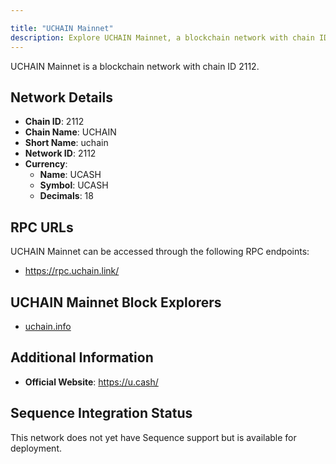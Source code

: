 ```yaml
---

title: "UCHAIN Mainnet"
description: Explore UCHAIN Mainnet, a blockchain network with chain ID 2112. Learn about its native currency, UCASH, and how to interact with the network.
---
```




UCHAIN Mainnet is a blockchain network with chain ID 2112.

## Network Details

- **Chain ID**: 2112
- **Chain Name**: UCHAIN
- **Short Name**: uchain
- **Network ID**: 2112
- **Currency**: 
  - **Name**: UCASH
  - **Symbol**: UCASH
  - **Decimals**: 18

## RPC URLs

UCHAIN Mainnet can be accessed through the following RPC endpoints:

- https://rpc.uchain.link/

## UCHAIN Mainnet Block Explorers

- [uchain.info](https://uchain.info)

## Additional Information

- **Official Website**: https://u.cash/

## Sequence Integration Status

This network does not yet have Sequence support but is available for deployment.
